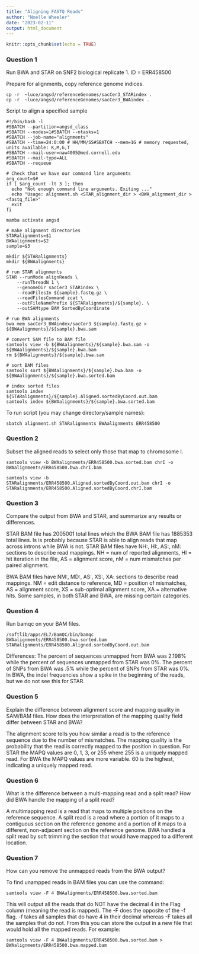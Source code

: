 ```yaml
---
title: "Aligning FASTQ Reads"
author: "Noelle Wheeler"
date: "2023-02-11"
output: html_document
---
```


```r
knitr::opts_chunk$set(echo = TRUE)
```

### Question 1
Run BWA and STAR on SNF2 biological replicate 1. ID = ERR458500 

Prepare for alignments, copy reference genome indices.
```{}
cp -r  ~luce/angsd/referenceGenomes/sacCer3_STARindex .
cp -r  ~luce/angsd/referenceGenomes/sacCer3_BWAindex .
```

Script to align a specified sample
```{}
#!/bin/bash -l
#SBATCH --partition=angsd_class
#SBATCH --nodes=1#SBATCH --ntasks=1
#SBATCH --job-name="alignments"
#SBATCH --time=24:0:00 # HH/MM/SS#SBATCH --mem=1G # memory requested, units available: K,M,G,T
#SBATCH --mail-user=naw4005@med.cornell.edu
#SBATCH --mail-type=ALL
#SBATCH --requeue

# Check that we have our command line arguments
arg_count=$#
if [ $arg_count -lt 3 ]; then
  echo "Not enough command line arguments. Exiting ..."
  echo "Usage: alignment.sh <STAR_alignment_dir > <BWA_alignment_dir > <fastq_file>"
  exit
fi

mamba activate angsd

# make alignment directories 
STARalignments=$1
BWAalignments=$2
sample=$3

mkdir ${STARalignments}
mkdir ${BWAalignments}

# run STAR alignments
STAR --runMode alignReads \
    --runThreadN 1 \
    --genomeDir sacCer3_STARindex \
    --readFilesIn ${sample}.fastq.gz \
    --readFilesCommand zcat \
    --outFileNamePrefix ${STARalignments}/${sample}. \
    --outSAMtype BAM SortedByCoordinate

# run BWA alignments
bwa mem sacCer3_BWAindex/sacCer3 ${sample}.fastq.gz > ${BWAalignments}/${sample}.bwa.sam

# convert SAM file to BAM file
samtools view -b ${BWAalignments}/${sample}.bwa.sam -o ${BWAalignments}/${sample}.bwa.bam
rm ${BWAalignments}/${sample}.bwa.sam

# sort BAM files
samtools sort ${BWAalignments}/${sample}.bwa.bam -o ${BWAalignments}/${sample}.bwa.sorted.bam

# index sorted files
samtools index ${STARalignments}/${sample}.Aligned.sortedByCoord.out.bam
samtools index ${BWAalignments}/${sample}.bwa.sorted.bam
```

To run script (you may change directory/sample names):
```{}
sbatch alignment.sh STARalignments BWAalignments ERR458500
```
### Question 2

Subset the aligned reads to select only those that map to chromosome I.

```{}
samtools view -b BWAalignments/ERR458500.bwa.sorted.bam chrI -o BWAalignments/ERR458500.bwa.chrI.bam

samtools view -b STARalignments/ERR458500.Aligned.sortedByCoord.out.bam chrI -o STARalignments/ERR458500.Aligned.sortedByCoord.chrI.bam
```

### Question 3
Compare the output from BWA and STAR, and summarize any results or differences.

STAR BAM file has 2005001 total lines which the BWA BAM file has 1885353 total lines.
Is is probably because STAR is able to align reads that map across introns while
BWA is not. 
STAR BAM files have NH:, HI:, AS:, nM: sections to describe read mappings. 
NH = num of reported alignments, HI = hit iteration in the file, AS = alignment score,
nM = num mismatches per paired alignment.

BWA BAM files have NM:, MD:, AS:, XS:, XA: sections to describe read mappings. 
NM = edit distance to reference, MD = position of mismatches, AS = alignment score, XS = sub-optimal alignment score, XA = alternative hits.
Some samples, in both STAR and BWA, are missing certain categories.

### Question 4
Run bamqc on your BAM files.
```{}
/softlib/apps/EL7/BamQC/bin/bamqc BWAalignments/ERR458500.bwa.sorted.bam STARalignments/ERR458500.Aligned.sortedByCoord.out.bam
```
Differences:
The percent of sequences unmapped from BWA was 2.198% while the percent of sequences unmapped from STAR was 0%.
The percent of SNPs from BWA was .5% while the percent of SNPs from STAR was 0%.
In BWA, the indel frequencies show a spike in the beginning of the reads, but we do not see this for STAR.

### Question 5
Explain the difference between alignment score and mapping quality in SAM/BAM files. How does the interpretation of the mapping quality field differ between STAR and BWA?

The alignment score tells you how similar a read is to the reference sequence due to the number of mismatches. The mapping quality is the probability that the read is correctly mapped to the position in question. For STAR the MAPQ values are 0, 1, 3, or 255 where 255 is a uniquely mapped read. For BWA the MAPQ values are more variable. 60 is the highest, indicating a uniquely mapped read. 

### Question 6
What is the difference between a multi-mapping read and a split read? How did BWA handle the mapping of a split read?

A multimapping read is a read that maps to multiple positions on the reference sequence. A split read is a read where a portion of it maps to a contiguous section on the reference genome and a portion of it maps to a different, non-adjacent section on the reference genome. BWA handled a split read by soft trimming the section that would have mapped to a different location. 

### Question 7
How can you remove the unmapped reads from the BWA output?

To find unampped reads in BAM files you can use the command:
```{}
samtools view -F 4 BWAalignments/ERR458500.bwa.sorted.bam
```
This will output all the reads that do NOT have the decimal 4 in the Flag column (meaning the read is mapped). The -F does the opposite of the -f flag. -f takes all samples that do have 4 in their decimal whereas -F takes all the samples that do not. From this you can store the output in a new file that would hold all the mapped reads. For example:
```{}
samtools view -F 4 BWAalignments/ERR458500.bwa.sorted.bam > BWAalignments/ERR458500.bwa.mapped.bam
```


